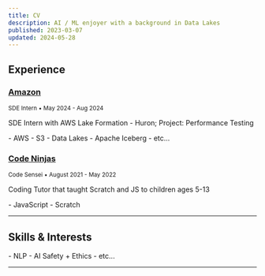 ```yaml
---
title: CV
description: AI / ML enjoyer with a background in Data Lakes
published: 2023-03-07
updated: 2024-05-28
---
```



## Experience

<Spacer height="lg" />

### [Amazon](https://www.amazonfutureengineer.com/)

<small>SDE Intern &bull; May 2024 - Aug 2024</small>

SDE Intern with AWS Lake Formation - Huron; Project: Performance Testing

<Columns>
- AWS 
    - S3
    - Data Lakes
- Apache Iceberg
- etc...
</Columns>

<Spacer height="lg" />

### [Code Ninjas](https://www.codeninjas.com/va-burke)

<small>Code Sensei &bull; August 2021 - May 2022</small>

Coding Tutor that taught Scratch and JS to children ages 5-13

<Columns>
- JavaScript
- Scratch
</Columns>

---

## Skills & Interests

<Spacer height="lg" />

<Columns>
- NLP
- AI Safety + Ethics
- etc...
</Columns>

---

<Spacer height="lg" />

